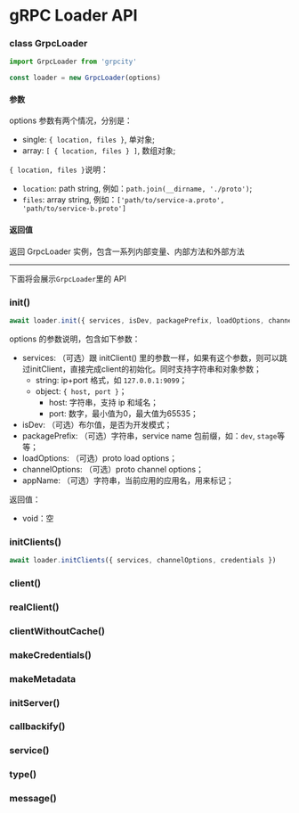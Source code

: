 # gRPC Loader API

### class GrpcLoader

```js
import GrpcLoader from 'grpcity'

const loader = new GrpcLoader(options)
```

#### 参数

options 参数有两个情况，分别是：
- single: `{ location, files }`, 单对象;
- array: `[ { location, files } ]`, 数组对象;

`{ location, files }`说明：
- `location`: path string, 例如：`path.join(__dirname, './proto')`;
- `files`: array string, 例如：`['path/to/service-a.proto', 'path/to/service-b.proto']`

#### 返回值

返回 GrpcLoader 实例，包含一系列内部变量、内部方法和外部方法

---

下面将会展示`GrpcLoader`里的 API

### init()

```js
await loader.init({ services, isDev, packagePrefix, loadOptions, channelOptions, appName })
```

options 的参数说明，包含如下参数：
- services: （可选）跟 initClient() 里的参数一样，如果有这个参数，则可以跳过initClient，直接完成client的初始化。同时支持字符串和对象参数；
    - string: ip+port 格式，如 `127.0.0.1:9099`；
    - object: `{ host, port }`；
        - host: 字符串，支持 ip 和域名；
        - port: 数字，最小值为0，最大值为65535；
- isDev: （可选）布尔值，是否为开发模式；
- packagePrefix: （可选）字符串，service name 包前缀，如：`dev`, `stage`等等；
- loadOptions: （可选）proto load options；
- channelOptions: （可选）proto channel options；
- appName: （可选）字符串，当前应用的应用名，用来标记；

返回值：
- void：空

### initClients()

```js
await loader.initClients({ services, channelOptions, credentials })
```

### client()

### realClient()

### clientWithoutCache()

### makeCredentials()

### makeMetadata


### initServer()

### callbackify()


### service()

### type()

### message()